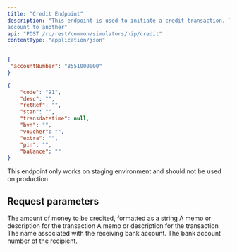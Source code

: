 ```yaml
---
title: "Credit Endpoint"
description: "This endpoint is used to initiate a credit transaction. This request transfers funds from one bank
account to another"
api: "POST /rc/rest/common/simulators/nip/credit"
contentType: "application/json"
---
```




<RequestExample>

```json Request
{
 "accountNumber": "8551000000"   
}
```
</RequestExample>

<ResponseExample>

```json Response
{
    "code": "91",
    "desc": "",
    "retRef": "",
    "stan": "",
    "transdatetime": null,
    "bvn": "",
    "voucher": "",
    "extra": "",
    "pin": "",
    "balance": ""
}

```

</ResponseExample>

<Warning>This endpoint only works on staging environment and should not be used on production</Warning>

## Request parameters

<ParamField body="amount" type="number" required>
The amount of money to be credited, formatted as a string 
</ParamField>

<ParamField body="memo" type="string" optional>
A memo or description for the transaction
</ParamField>

<ParamField body="memo" type="string" optional>
A memo or description for the transaction
</ParamField>

<ParamField body="accountName" type="string" required>
The name associated with the receiving bank account. 
</ParamField>

<ParamField body="accountNumber" type="string" required>
  The bank account number of the recipient. 
</ParamField>

